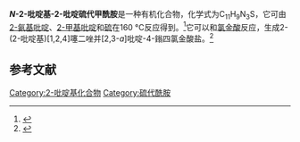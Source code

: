 {{Chembox
| Name = ''N''-2-吡啶基-2-吡啶硫代甲酰胺
| NameEn = ''N''-2-Pyridinyl-2-pyridinecarbothioamide
| ImageFile = N-2-pyridinyl-2-pyridinecarbothioamide structure.svg
|  ImageSize = 
| ImageFile2 = N-2-pyridinyl-2-pyridinecarbothioamide_sample.jpg
|  ImageSize2 =
| IUPACName = 
| IUPACNameZh = 
| OtherNames = NSC 185058
| Section1 = {{Chembox Identifiers
|   CASNo = 39122-38-8
|   CASNo_Ref = {{cascite|correct|CAS}}
|   PubChem = 750538
|   SMILES = C1=CC=NC(=C1)C(=S)NC2=CC=CC=N2 }}
| Section2 = {{Chembox Properties
| C=11 | H=9 | N=3 | S=1
|   Appearance = 
|   Density = 
|   MeltingPt = {{convert|82|C|K}}<ref>Emmert, Bruno. Syntheses under the dehydrogenating influence of elementary sulfur. III. Further reactions of α- or γ-​methylated pyridines with amines. ''Chemische Berichte'', 1958. 91: 1388-1390. ISSN: 0009-2940.</ref>
|   BoilingPt = 
|   Solubility =  }}
| Section3 = {{Chembox Hazards
|   MainHazards = 
|   FlashPt = 
|   Autoignition =  }}
}}

'''''N''-2-吡啶基-2-吡啶硫代甲酰胺'''是一种有机化合物，化学式为C<sub>11</sub>H<sub>9</sub>N<sub>3</sub>S，它可由[[2-氨基吡啶|2-氨基吡啶]]、[[2-甲基吡啶|2-甲基吡啶]]和[[硫|硫]]在160 °C反应得到。<ref>{{cite journal|journal=Autophagy|volume=15|issue=2|language=en|issn=1554-8627|date=2019-02-01|pages=295–311|doi=10.1080/15548627.2018.1517073|url=https://www.tandfonline.com/doi/full/10.1080/15548627.2018.1517073|title=Discovery of a small molecule targeting autophagy via ATG4B inhibition and cell death of colorectal cancer cells in vitro and in vivo|accessdate=2020-11-25|author=Yuanyuan Fu, Liang Hong, Jiecheng Xu, Guoping Zhong, Qiong Gu, Qianqian Gu, Yanping Guan, Xueping Zheng, Qi Dai, Xia Luo, Cui Liu, Zhiying Huang, Xiao-Ming Yin, Peiqing Liu, Min Li|archive-date=2021-01-14|archive-url=https://web.archive.org/web/20210114195308/https://www.tandfonline.com/doi/full/10.1080/15548627.2018.1517073|dead-url=no}}</ref>它可以和[[氯金酸|氯金酸]]反应，生成2-(2-吡啶基)[1,2,4]噻二唑并[2,3-''a'']吡啶-4-鎓四氯金酸盐。<ref>{{cite journal|journal=Inorganica Chimica Acta|volume=363|issue=1|language=en|date=2010-01|pages=41–48|doi=10.1016/j.ica.2009.10.003|url=https://linkinghub.elsevier.com/retrieve/pii/S002016930900591X|title=The cycloauration of pyridine-2-thiocarboxamide ligands|accessdate=2020-11-25|author=Kelly J. Kilpin, William Henderson, Brian K. Nicholson|archive-date=2020-02-09|archive-url=https://web.archive.org/web/20200209063719/https://linkinghub.elsevier.com/retrieve/pii/S002016930900591X|dead-url=no}}</ref>

==参考文献==
{{reflist}}

[[Category:2-吡啶基化合物|Category:2-吡啶基化合物]]
[[Category:硫代酰胺|Category:硫代酰胺]]
